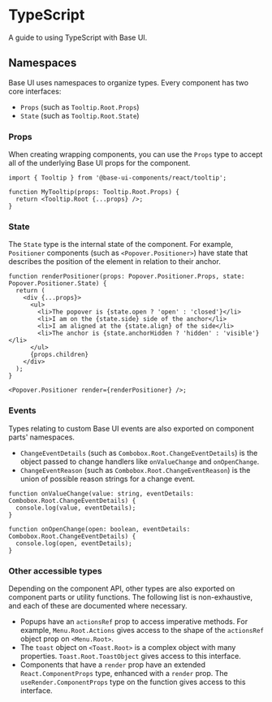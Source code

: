 # TypeScript

<Subtitle>A guide to using TypeScript with Base UI.</Subtitle>
<Meta name="description" content="A guide to using TypeScript with Base UI." />

## Namespaces

Base UI uses namespaces to organize types. Every component has two core interfaces:

- `Props` (such as `Tooltip.Root.Props`)
- `State` (such as `Tooltip.Root.State`)

### Props

When creating wrapping components, you can use the `Props` type to accept all of the underlying Base UI props for the component.

```tsx title="Prop types"
import { Tooltip } from '@base-ui-components/react/tooltip';

function MyTooltip(props: Tooltip.Root.Props) {
  return <Tooltip.Root {...props} />;
}
```

### State

The `State` type is the internal state of the component.
For example, `Positioner` components (such as `<Popover.Positioner>`) have state that describes the position of the element in relation to their anchor.

```tsx title="Positioner state"
function renderPositioner(props: Popover.Positioner.Props, state: Popover.Positioner.State) {
  return (
    <div {...props}>
      <ul>
        <li>The popover is {state.open ? 'open' : 'closed'}</li>
        <li>I am on the {state.side} side of the anchor</li>
        <li>I am aligned at the {state.align} of the side</li>
        <li>The anchor is {state.anchorHidden ? 'hidden' : 'visible'}</li>
      </ul>
      {props.children}
    </div>
  );
}

<Popover.Positioner render={renderPositioner} />;
```

### Events

Types relating to custom Base UI events are also exported on component parts' namespaces.

- `ChangeEventDetails` (such as `Combobox.Root.ChangeEventDetails`) is the object passed to change handlers like `onValueChange` and `onOpenChange`.
- `ChangeEventReason` (such as `Combobox.Root.ChangeEventReason`) is the union of possible reason strings for a change event.

```tsx title="Change event types"
function onValueChange(value: string, eventDetails: Combobox.Root.ChangeEventDetails) {
  console.log(value, eventDetails);
}

function onOpenChange(open: boolean, eventDetails: Combobox.Root.ChangeEventDetails) {
  console.log(open, eventDetails);
}
```

### Other accessible types

Depending on the component API, other types are also exported on component parts or utility functions.
The following list is non-exhaustive, and each of these are documented where necessary.

- Popups have an `actionsRef` prop to access imperative methods. For example, `Menu.Root.Actions` gives access to the shape of the `actionsRef` object prop on `<Menu.Root>`.
- The `toast` object on `<Toast.Root>` is a complex object with many properties. `Toast.Root.ToastObject` gives access to this interface.
- Components that have a `render` prop have an extended `React.ComponentProps` type, enhanced with a `render` prop. The `useRender.ComponentProps` type on the function gives access to this interface.
